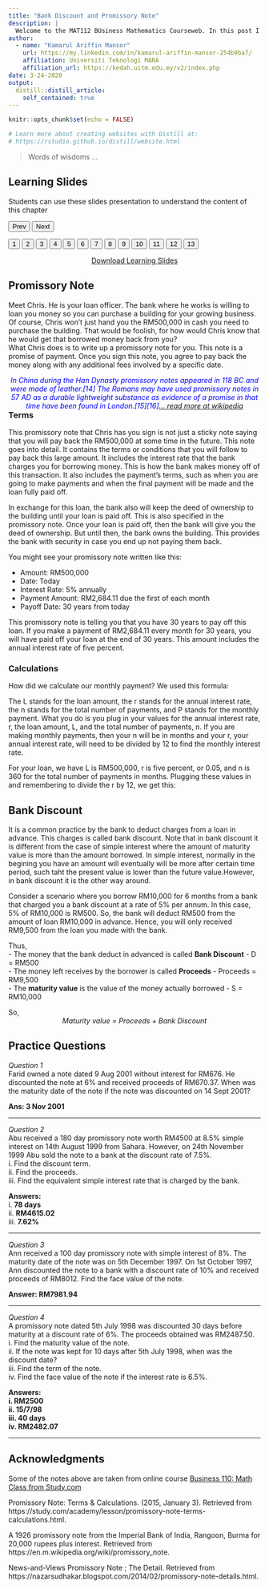 ```yaml
---
title: "Bank Discount and Promissory Note"
description: |
  Welcome to the MAT112 BUsiness Mathematics Courseweb. In this post I have provided a short notes on bank discount and promissory note chapter. This will help the students to learn the topic under each section at ease. The content of each section has been designed in such a way that it is easy for students to follow the materials covered at your own pace. Each section will start with an introductory short video on the topic, then followed with a slideshow presentations and short notes with solved examples. Finally students will end the learning process by solving the exercises on their own. I hope you enjoy it!
author: 
  - name: "Kamarul Ariffin Mansor"
    url: https://my.linkedin.com/in/kamarul-ariffin-mansor-254b9ba7/
    affiliation: Universiti Teknologi MARA
    affiliation_url: https://kedah.uitm.edu.my/v2/index.php
date: 3-24-2020
output: 
  distill::distill_article:
    self_contained: true
---
```


```r
knitr::opts_chunk$set(echo = FALSE)

# Learn more about creating websites with Distill at:
# https://rstudio.github.io/distill/website.html

```

> Words of wisdoms ...  
  
<html>
<title>W3.CSS</title>
<meta name="viewport" content="width=device-width, initial-scale=1">
<link rel="stylesheet" href="https://www.w3schools.com/w3css/4/w3.css">
<style>
  .mySlides {display:none}
</style>
<body>
  
<div class="w3-container">
  <h2>Learning Slides</h2>
  <p>Students can use these slides presentation to understand the content of this chapter</p>
</div>
  
<div class="w3-content" style="max-width:800px">
  <img class="mySlides" src="images\bd_pn\Slide1.png" style="width:100%">
  <img class="mySlides" src="images\bd_pn\Slide2.png" style="width:100%">
  <img class="mySlides" src="images\bd_pn\Slide3.png" style="width:100%">
  <img class="mySlides" src="images\bd_pn\Slide4.png" style="width:100%">
  <img class="mySlides" src="images\bd_pn\Slide5.png" style="width:100%">
  <img class="mySlides" src="images\bd_pn\Slide6.png" style="width:100%">
  <img class="mySlides" src="images\bd_pn\Slide7.png" style="width:100%">
  <img class="mySlides" src="images\bd_pn\Slide8.png" style="width:100%">
  <img class="mySlides" src="images\bd_pn\Slide9.png" style="width:100%">
  <img class="mySlides" src="images\bd_pn\Slide10.png" style="width:100%">
  <img class="mySlides" src="images\bd_pn\Slide11.png" style="width:100%">
  <img class="mySlides" src="images\bd_pn\Slide12.png" style="width:100%">
  <img class="mySlides" src="images\bd_pn\Slide13.png" style="width:100%">
</div>
  
<div class="w3-center">
  <button class="w3-button w3-light-grey" onclick="plusDivs(-1)">Prev</button>
  <button class="w3-button w3-light-grey" onclick="plusDivs(1)">Next</button>
</div>
<div class="w3-center">
  <button class="w3-button demo" onclick="currentDiv(1)">1</button> 
  <button class="w3-button demo" onclick="currentDiv(2)">2</button> 
  <button class="w3-button demo" onclick="currentDiv(3)">3</button>
  <button class="w3-button demo" onclick="currentDiv(4)">4</button>
  <button class="w3-button demo" onclick="currentDiv(5)">5</button> 
  <button class="w3-button demo" onclick="currentDiv(6)">6</button> 
  <button class="w3-button demo" onclick="currentDiv(7)">7</button>
  <button class="w3-button demo" onclick="currentDiv(8)">8</button>
  <button class="w3-button demo" onclick="currentDiv(9)">9</button> 
  <button class="w3-button demo" onclick="currentDiv(10)">10</button> 
  <button class="w3-button demo" onclick="currentDiv(11)">11</button>
  <button class="w3-button demo" onclick="currentDiv(12)">12</button>
  <button class="w3-button demo" onclick="currentDiv(13)">13</button> 
</div>
  
<script>
var slideIndex = 1;
showDivs(slideIndex);

function plusDivs(n) {
  showDivs(slideIndex += n);
}

function currentDiv(n) {
  showDivs(slideIndex = n);
}

function showDivs(n) {
  var i;
  var x = document.getElementsByClassName("mySlides");
  var dots = document.getElementsByClassName("demo");
  if (n > x.length) {slideIndex = 1}    
  if (n < 1) {slideIndex = x.length}
  for (i = 0; i < x.length; i++) {
    x[i].style.display = "none";  
  }
  for (i = 0; i < dots.length; i++) {
    dots[i].className = dots[i].className.replace(" w3-red", "");
  }
  x[slideIndex-1].style.display = "block";  
  dots[slideIndex-1].className += " w3-red";
}
</script>
  
</body>
</html>

<aside align="center">
[Download Learning Slides](files/slides/bd_pn.pdf)
</aside>

## Promissory Note  

Meet Chris. He is your loan officer. The bank where he works is willing to loan you money so you can purchase a building for your growing business. Of course, Chris won't just hand you the RM500,000 in cash you need to purchase the building. That would be foolish, for how would Chris know that he would get that borrowed money back from you?  
What Chris does is to write up a promissory note for you. This note is a promise of payment. Once you sign this note, you agree to pay back the money along with any additional fees involved by a specific date.  
  
<aside style="font-style:italic; color:blue; float:right" align="center">  
In China during the Han Dynasty promissory notes appeared in 118 BC and were made of leather.[14] The Romans may have used promissory notes in 57 AD as a durable lightweight substance as evidence of a promise in that time have been found in London.[15][16][*... read more at wikipedia*](https://en.m.wikipedia.org/wiki/Promissory_note)
</aside>  

### Terms  

This promissory note that Chris has you sign is not just a sticky note saying that you will pay back the RM500,000 at some time in the future. This note goes into detail. It contains the terms or conditions that you will follow to pay back this large amount. It includes the interest rate that the bank charges you for borrowing money. This is how the bank makes money off of this transaction. It also includes the payment's terms, such as when you are going to make payments and when the final payment will be made and the loan fully paid off.  

In exchange for this loan, the bank also will keep the deed of ownership to the building until your loan is paid off. This is also specified in the promissory note. Once your loan is paid off, then the bank will give you the deed of ownership. But until then, the bank owns the building. This provides the bank with security in case you end up not paying them back.  

You might see your promissory note written like this:  
  
- Amount: 	RM500,000  
- Date: 	Today  
- Interest Rate: 	5% annually  
- Payment Amount: 	RM2,684.11 due the first of each month  
- Payoff Date: 	30 years from today  

This promissory note is telling you that you have 30 years to pay off this loan. If you make a payment of RM2,684.11 every month for 30 years, you will have paid off your loan at the end of 30 years. This amount includes the annual interest rate of five percent.  

### Calculations  

How did we calculate our monthly payment? We used this formula:  
  
  
The L stands for the loan amount, the r stands for the annual interest rate, the n stands for the total number of payments, and P stands for the monthly payment. What you do is you plug in your values for the annual interest rate, r, the loan amount, L, and the total number of payments, n. If you are making monthly payments, then your n will be in months and your r, your annual interest rate, will need to be divided by 12 to find the monthly interest rate.  

For your loan, we have L is RM500,000, r is five percent, or 0.05, and n is 360 for the total number of payments in months. Plugging these values in and remembering to divide the r by 12, we get this:  
  
  
  
## Bank Discount  

It is a common practice by the bank to deduct charges from a loan in advance. This charges is called bank discount. Note that in bank discount it is different from the case of simple interest where the amount of maturity value is more than the amount borrowed. In simple interest, normally in the begining you have an amount will eventually will be more after certain time period, such taht the present value is lower than the future value.However, in bank discount it is the other way around.  

Consider a scenario where you borrow RM10,000 for 6 months from a bank that charged you a bank discount at a rate of 5% per annum. In this case, 5% of RM10,000 is RM500. So, the bank will deduct RM500 from the amount of loan RM10,000 in advance. Hence, you will only received RM9,500 from the loan you made with the bank.

Thus,  
- The money that the bank deduct in advanced is called **Bank Discount** - D = RM500  
- The money left receives by the borrower is called **Proceeds** - Proceeds = RM9,500  
- The **maturity value** is the value of the money actually borrowed - S = RM10,000  

So,  
<center>  
*Maturity value = Proceeds + Bank Discount*  
</center>  




## Practice Questions  

*Question 1*  
Farid owned a note dated 9 Aug 2001 without interest for RM676.  He discounted the note at 6% and received proceeds of RM670.37.  When was the maturity date of the note if the note was discounted on 14 Sept 2001?  

<aside>  
**Ans: 3 Nov 2001**  
</aside>  
***  
*Question 2*  
Abu received a 180 day promissory note worth RM4500 at 8.5% simple interest on 14th August 1999 from Sahara.  However, on 24th November 1999 Abu sold the note to a bank at the discount rate of 7.5%.  
i. Find the discount term.  
ii. Find the proceeds.  
iii. Find the equivalent simple interest rate that is charged by the bank.  

<aside>
**Answers:**  
i. **78 days**  
ii. **RM4615.02**  
iii. **7.62%**  
</aside>  
***  
*Question 3*  
Ann received a 100 day promissory note with simple interest of 8%.  The maturity date of the note was on 5th December 1997.  On 1st October 1997, Ann discounted the note to a bank with a discount rate of 10% and received proceeds of RM8012.  Find the face value of the note.  

<aside>  
**Answer: RM7981.94**  
</aside>  
***  
*Question 4*  
A promissory note dated 5th July 1998 was discounted 30 days before maturity at a discount rate of 6%. The proceeds obtained was RM2487.50.  
i. Find the maturity value of the note.  
ii.	If the note was kept for 10 days after 5th July 1998, when was the discount date?  
iii. Find the term of the note.  
iv.	Find the face value of the note if the interest rate is 6.5%.  

<aside>  
**Answers:**  
**i. RM2500**  
**ii. 15/7/98**  
**iii. 40 days**  
**iv. RM2482.07**  
</aside>  
***  


## Acknowledgments {.appendix}

Some of the notes above are taken from online course [Business 110: Math Class from Study.com](https://study.com/academy/course/business-math.html)  

Promissory Note: Terms & Calculations. (2015, January 3). Retrieved from https://study.com/academy/lesson/promissory-note-terms-calculations.html.  

A 1926 promissory note from the Imperial Bank of India, Rangoon, Burma for 20,000 rupees plus interest. Retrieved from https://en.m.wikipedia.org/wiki/promissory_note.  

News-and-Views Promissory Note ; The Detail. Retrieved from https://nazarsudhakar.blogspot.com/2014/02/promissory-note-details.html.  


